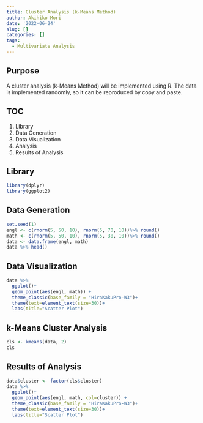 ```yaml
---
title: Cluster Analysis (k-Means Method)
author: Akihiko Mori
date: '2022-06-24'
slug: []
categories: []
tags:
  - Multivariate Analysis
---
```


## Purpose
A cluster analysis (k-Means Method) will be implemented using R. 
The data is implemented randomly, 
so it can be reproduced by copy and paste.

## TOC
1. Library
2. Data Generation
3. Data Visualization
4. Analysis
5. Results of Analysis

## Library
```r
library(dplyr)
library(ggplot2)
```

## Data Generation
```r
set.seed(1)
engl <- c(rnorm(5, 50, 10), rnorm(5, 70, 10))%>% round()
math <- c(rnorm(5, 50, 10), rnorm(5, 30, 10))%>% round()
data <- data.frame(engl, math)
data %>% head()
```


## Data Visualization
```r
data %>%
  ggplot()+
  geom_point(aes(engl, math)) +
  theme_classic(base_family = "HiraKakuPro-W3")+
  theme(text=element_text(size=30))+
  labs(title="Scatter Plot")
```


## k-Means Cluster Analysis
```r
cls <- kmeans(data, 2)
cls
```

## Results of Analysis
```r
data$cluster <- factor(cls$cluster)
data %>%
  ggplot()+
  geom_point(aes(engl, math, col=cluster)) +
  theme_classic(base_family = "HiraKakuPro-W3")+
  theme(text=element_text(size=30))+
  labs(title="Scatter Plot")
```